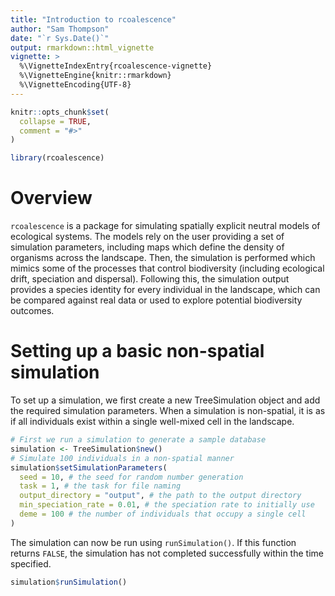 ```yaml
---
title: "Introduction to rcoalescence"
author: "Sam Thompson"
date: "`r Sys.Date()`"
output: rmarkdown::html_vignette
vignette: >
  %\VignetteIndexEntry{rcoalescence-vignette}
  %\VignetteEngine{knitr::rmarkdown}
  %\VignetteEncoding{UTF-8}
---
```


```r
knitr::opts_chunk$set(
  collapse = TRUE,
  comment = "#>"
)
```

```r
library(rcoalescence)
```
# Overview

`rcoalescence` is a package for simulating spatially explicit neutral models of ecological systems. The models rely on the user providing a set of simulation parameters, including maps which define the density of organisms across the landscape. Then, the simulation is performed which mimics some of the processes that control biodiversity (including ecological drift, speciation and dispersal). Following this, the simulation output provides a species identity for every individual in the landscape, which can be compared against real data or used to explore potential biodiversity outcomes.


# Setting up a basic non-spatial simulation

To set up a simulation, we first create a new TreeSimulation object and add the required simulation parameters. When a simulation is non-spatial, it is as if all individuals exist within a single well-mixed cell in the landscape.

```r
# First we run a simulation to generate a sample database
simulation <- TreeSimulation$new()
# Simulate 100 individuals in a non-spatial manner
simulation$setSimulationParameters(
  seed = 10, # the seed for random number generation
  task = 1, # the task for file naming
  output_directory = "output", # the path to the output directory
  min_speciation_rate = 0.01, # the speciation rate to initially use
  deme = 100 # the number of individuals that occupy a single cell
)
```

The simulation can now be run using `runSimulation()`. If this function returns `FALSE`, the simulation has not completed successfully within the time specified. 

```r
simulation$runSimulation()
```
